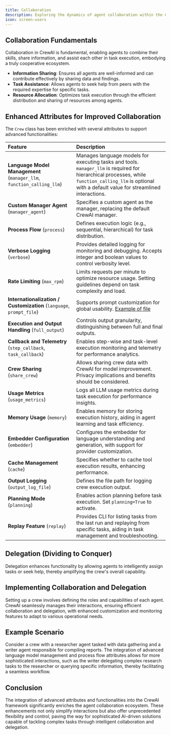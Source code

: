 ```yaml
---
title: Collaboration
description: Exploring the dynamics of agent collaboration within the CrewAI framework, focusing on the newly integrated features for enhanced functionality.
icon: screen-users
---
```


## Collaboration Fundamentals      

Collaboration in CrewAI is fundamental, enabling agents to combine their skills, share information, and assist each other in task execution, embodying a truly cooperative ecosystem.

- **Information Sharing**: Ensures all agents are well-informed and can contribute effectively by sharing data and findings.
- **Task Assistance**: Allows agents to seek help from peers with the required expertise for specific tasks.
- **Resource Allocation**: Optimizes task execution through the efficient distribution and sharing of resources among agents.

## Enhanced Attributes for Improved Collaboration

The `Crew` class has been enriched with several attributes to support advanced functionalities:

| Feature                                    | Description                                                                                                                                                                                                                  |
|:-------------------------------------------|:-----------------------------------------------------------------------------------------------------------------------------------------------------------------------------------------------------------------------------|
| **Language Model Management** (`manager_llm`, `function_calling_llm`) | Manages language models for executing tasks and tools. `manager_llm` is required for hierarchical processes, while `function_calling_llm` is optional with a default value for streamlined interactions.                    |
| **Custom Manager Agent** (`manager_agent`) | Specifies a custom agent as the manager, replacing the default CrewAI manager.                                                                                                                                                |
| **Process Flow** (`process`)           | Defines execution logic (e.g., sequential, hierarchical) for task distribution.                                                                                                                                                |
| **Verbose Logging** (`verbose`)        | Provides detailed logging for monitoring and debugging. Accepts integer and boolean values to control verbosity level.                                                                                                       |
| **Rate Limiting** (`max_rpm`)          | Limits requests per minute to optimize resource usage. Setting guidelines depend on task complexity and load.                                                                                                                 |
| **Internationalization / Customization** (`language`, `prompt_file`) | Supports prompt customization for global usability. [Example of file](https://github.com/joaomdmoura/crewAI/blob/main/src/crewai/translations/en.json)                                                                                      |
| **Execution and Output Handling** (`full_output`) | Controls output granularity, distinguishing between full and final outputs.                                                                                                                                                  |
| **Callback and Telemetry** (`step_callback`, `task_callback`) | Enables step-wise and task-level execution monitoring and telemetry for performance analytics.                                                                                                                               |
| **Crew Sharing** (`share_crew`)        | Allows sharing crew data with CrewAI for model improvement. Privacy implications and benefits should be considered.                                                                                                          |
| **Usage Metrics** (`usage_metrics`)    | Logs all LLM usage metrics during task execution for performance insights.                                                                                                                           |
| **Memory Usage** (`memory`)            | Enables memory for storing execution history, aiding in agent learning and task efficiency.                                                                                                                                  |
| **Embedder Configuration** (`embedder`) | Configures the embedder for language understanding and generation, with support for provider customization.                                                                                                                   |
| **Cache Management** (`cache`)         | Specifies whether to cache tool execution results, enhancing performance.                                                                                                                                                   |
| **Output Logging** (`output_log_file`) | Defines the file path for logging crew execution output.                                                                                                                                                                      |
| **Planning Mode** (`planning`)         | Enables action planning before task execution. Set `planning=True` to activate.                                                                                                                                              |
| **Replay Feature** (`replay`)         | Provides CLI for listing tasks from the last run and replaying from specific tasks, aiding in task management and troubleshooting.                                                                                           |

## Delegation (Dividing to Conquer)

Delegation enhances functionality by allowing agents to intelligently assign tasks or seek help, thereby amplifying the crew's overall capability.

## Implementing Collaboration and Delegation

Setting up a crew involves defining the roles and capabilities of each agent. CrewAI seamlessly manages their interactions, ensuring efficient collaboration and delegation, with enhanced customization and monitoring features to adapt to various operational needs.

## Example Scenario

Consider a crew with a researcher agent tasked with data gathering and a writer agent responsible for compiling reports. The integration of advanced language model management and process flow attributes allows for more sophisticated interactions, such as the writer delegating complex research tasks to the researcher or querying specific information, thereby facilitating a seamless workflow.

## Conclusion

The integration of advanced attributes and functionalities into the CrewAI framework significantly enriches the agent collaboration ecosystem. These enhancements not only simplify interactions but also offer unprecedented flexibility and control, paving the way for sophisticated AI-driven solutions capable of tackling complex tasks through intelligent collaboration and delegation.